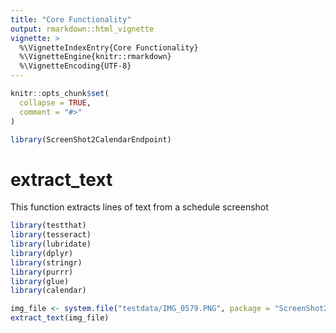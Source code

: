 ```yaml
---
title: "Core Functionality"
output: rmarkdown::html_vignette
vignette: >
  %\VignetteIndexEntry{Core Functionality}
  %\VignetteEngine{knitr::rmarkdown}
  %\VignetteEncoding{UTF-8}
---
```


```r
knitr::opts_chunk$set(
  collapse = TRUE,
  comment = "#>"
)
```

```r
library(ScreenShot2CalendarEndpoint)
```

<!-- WARNING - This vignette is generated by {fusen} from dev/flat_additional.Rmd: do not edit by hand -->




# extract_text

This function extracts lines of text from a schedule screenshot 
```r
library(testthat)
library(tesseract)
library(lubridate)
library(dplyr)
library(stringr)
library(purrr)
library(glue)
library(calendar)
```



```r
img_file <- system.file("testdata/IMG_0579.PNG", package = "ScreenShot2CalendarEndpoint")
extract_text(img_file)
```




